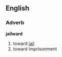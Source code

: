 ==English==
===Adverb===
'''jailward'''
# toward [[jail]]
# toward imprisonment

{{en-adv-lacks-inflect}}